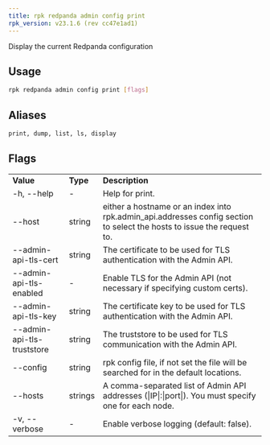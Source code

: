 ```yaml
---
title: rpk redpanda admin config print
rpk_version: v23.1.6 (rev cc47e1ad1)
---
```


Display the current Redpanda configuration

## Usage

```bash
rpk redpanda admin config print [flags]
```

## Aliases

```bash
print, dump, list, ls, display
```

## Flags

<table>
  <tbody>
    <tr>
      <td>
        <strong>Value</strong>
      </td>
      <td>
        <strong>Type</strong>
      </td>
      <td>
        <strong>Description</strong>
      </td>
    </tr>
    <tr>
      <td>-h, --help</td>
      <td>-</td>
      <td>Help for print.</td>
    </tr>
    <tr>
      <td>--host</td>
      <td>string</td>
      <td>
        either a hostname or an index into rpk.admin_api.addresses config
        section to select the hosts to issue the request to.
      </td>
    </tr>
    <tr>
      <td>--admin-api-tls-cert</td>
      <td>string</td>
      <td>
        The certificate to be used for TLS authentication with the Admin API.
      </td>
    </tr>
    <tr>
      <td>--admin-api-tls-enabled</td>
      <td>-</td>
      <td>
        Enable TLS for the Admin API (not necessary if specifying custom certs).
      </td>
    </tr>
    <tr>
      <td>--admin-api-tls-key</td>
      <td>string</td>
      <td>
        The certificate key to be used for TLS authentication with the Admin
        API.
      </td>
    </tr>
    <tr>
      <td>--admin-api-tls-truststore</td>
      <td>string</td>
      <td>
        The truststore to be used for TLS communication with the Admin API.
      </td>
    </tr>
    <tr>
      <td>--config</td>
      <td>string</td>
      <td>
        rpk config file, if not set the file will be searched for in the default
        locations.
      </td>
    </tr>
    <tr>
      <td>--hosts</td>
      <td>strings</td>
      <td>
        A comma-separated list of Admin API addresses (|IP|:|port|). You must
        specify one for each node.
      </td>
    </tr>
    <tr>
      <td>-v, --verbose</td>
      <td>-</td>
      <td>Enable verbose logging (default: false).</td>
    </tr>
  </tbody>
</table>
